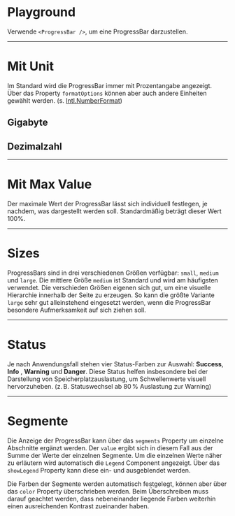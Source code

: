 # Playground

Verwende `<ProgressBar />`, um eine ProgressBar darzustellen.

<LiveCodeEditor />

---

# Mit Unit

Im Standard wird die ProgressBar immer mit Prozentangabe angezeigt. Über das Property `formatOptions` können aber auch andere Einheiten gewählt werden. (s. [Intl.NumberFormat](https://developer.mozilla.org/en-US/docs/Web/JavaScript/Reference/Global_Objects/Intl/NumberFormat))

## Gigabyte

<LiveCodeEditor example="unit" editorCollapsed />

## Dezimalzahl

<LiveCodeEditor example="decimal" editorCollapsed />

---

# Mit Max Value

Der maximale Wert der ProgressBar lässt sich individuell festlegen, je nachdem, was dargestellt werden soll. Standardmäßig beträgt dieser Wert 100%.

<LiveCodeEditor example="maxValue" editorCollapsed />

---

# Sizes

ProgressBars sind in drei verschiedenen Größen verfügbar: `small`, `medium` und `large`.
Die mittlere Größe `medium` ist Standard und wird am häufigsten verwendet. Die verschieden Größen eigenen sich gut, um eine visuelle Hierarchie innerhalb der Seite zu erzeugen. So kann die größte Variante `large` sehr gut alleinstehend eingesetzt werden, wenn die ProgressBar besondere Aufmerksamkeit auf sich ziehen soll.

<LiveCodeEditor example="size" editorCollapsed />

---

# Status

Je nach Anwendungsfall stehen vier Status-Farben zur Auswahl: **Success**, **Info** , **Warning** und **Danger**. Diese Status helfen insbesondere bei der Darstellung von Speicherplatzauslastung, um Schwellenwerte visuell hervorzuheben. (z. B. Statuswechsel ab 80 % Auslastung zur Warning)

<LiveCodeEditor example="status" editorCollapsed />

---

# Segmente

Die Anzeige der ProgressBar kann über das `segments` Property um einzelne
Abschnitte ergänzt werden. Der `value` ergibt sich in diesem Fall aus der Summe
der Werte der einzelnen Segmente. Um die einzelnen Werte näher zu erläutern wird
automatisch die `Legend` Component angezeigt. Über das `showLegend` Property
kann diese ein- und ausgeblendet werden.

Die Farben der Segmente werden automatisch festgelegt, können aber über das
`color` Property überschrieben werden. Beim Überschreiben muss darauf geachtet
werden, dass nebeneinander liegende Farben weiterhin einen ausreichenden
Kontrast zueinander haben.

<LiveCodeEditor example="segments" editorCollapsed />
